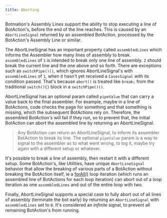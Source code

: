 ---
title: Aborting
---

Botmation's Assembly Lines support the ability to stop executing a line of BotAction's, before the end of the line reaches. This is caused by an `AbortLineSignal` returned by an assembled BotAction, processed by the BotAction's Assembly Line or similar.

The AbortLineSignal has an important property called `assembledLines` which informs the Assembler how many lines of assembly to break. `assembledLines` of `1` is intended to break only one line of assembly. `2` should break the current line and the one above and so forth. There are exceptions such as `switchPipe()()`, which ignores AbortLineSignal's with `assembledLines` of `1`, when it hasn't yet received a `CasesSignal` with its condition passed. That's because `abort()` is treated like `break;` from the traditional `switch(){}` block in a `switchPipe()()`.

AbortLineSignal has an optional param called `pipeValue` that can carry a value back to the final assembler. For example, maybe in a line of BotActions, code checks the page for something and that something is missing, which the subsequent BotActions rely on. Therefore, the assembled BotAction's will fail if they run, so to prevent that, the initial BotAction can abort the assembled line by returning an AbortLineSignal.

> Any BotAction can return an AbortLineSignal, to inform its assembler BotAction to break its line. The optional `pipeValue` param is a way to signal to the assembler as to what went wrong, to log it, maybe try again with a different setup or whatever.

It's possible to break a line of assembly, then restart it with a different setup. Some BotAction's, like Utilities, have unique `AbortLineSignal` behavior that allow the breaking of various parts of a BotAction without breaking the BotAction itself, ie a [forAll()](/api/utilities#for-all) loop iteration (which runs an assembled line of BotActions for each loop iteration) can abort out of a loop iteration as one `assembledLines` and out of the entire loop with two.

Finally, AbortLineSignal supports a special case to fully abort out of all lines of assembly (terminate the bot early) by returning an `AbortLineSignal` with `assembledLines` set to `0`. It's considered an *infinite* signal, to prevent all remaining BotAction's from running.